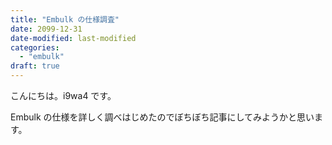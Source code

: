 ```yaml
---
title: "Embulk の仕様調査"
date: 2099-12-31
date-modified: last-modified
categories:
  - "embulk"
draft: true
---
```


こんにちは。i9wa4 です。

Embulk の仕様を詳しく調べはじめたのでぼちぼち記事にしてみようかと思います。

